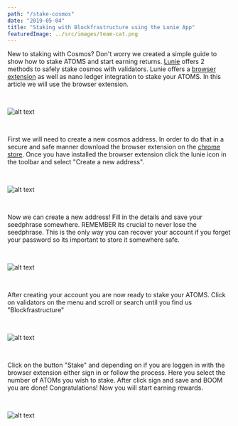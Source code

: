 ```yaml
---
path: "/stake-cosmos"
date: "2019-05-04"
title: "Staking with Blockfrastructure using the Lunie App"
featuredImage: ../src/images/team-cat.png
---
```


New to staking with Cosmos? Don't worry we created a simple guide to show how to stake ATOMS and start earning returns. 
[Lunie](https://lunie.io/) offers 2 methods to safely stake cosmos with validators. Lunie offers a [browser extension](https://chrome.google.com/webstore/detail/lunie-browser-extension/hbaijkfbhhdhhjdfbpdafkjimohblhgf) as well as nano ledger integration to stake your ATOMS. In this article we will use the browser extension.



<br />



![alt text](../../src/images/posts/welcome-lunie.png)

<br />


First we will need to create a new cosmos address. In order to do that in a secure and safe manner download the browser extension on the [chrome store](https://chrome.google.com/webstore/detail/lunie-browser-extension/hbaijkfbhhdhhjdfbpdafkjimohblhgf). Once you have installed the browser extension click the lunie icon in the toolbar and select "Create a new address".

<br />


![alt text](../../src/images/posts/lunie-create-address.png)

<br />


Now we can create a new address! Fill in the details and save your seedphrase somewhere. REMEMBER its crucial
to never lose the seedphrase. This is the only way you can recover your account if you forget your password so its important to store it somewhere safe.

<br />


![alt text](../../src/images/posts/lunie-create-address-form.png)

<br />

After creating your account you are now ready to stake your ATOMS. Click on validators on the menu and scroll or search until you find us "Blockfrastructure"

<br />


![alt text](../../src/images/posts/validator-blockfrastructure.png)

<br />


Click on the button "Stake" and depending on if you are loggen in with the browser extension either sign in 
or follow the process. Here you select the number of ATOMs you wish to stake. After click sign and save and BOOM you are done!
Congratulations! Now you will start earning rewards.


<br />


![alt text](../../src/images/posts/stake-and-sign.png)

